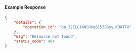 #### Example Response

```json
{
	"details": {
		"operation_id": "op_32ELGi4NSRXg8153BGyyuK3KTFX"
	},
	"msg": "Resource not found",
	"status_code": 404
}
```
